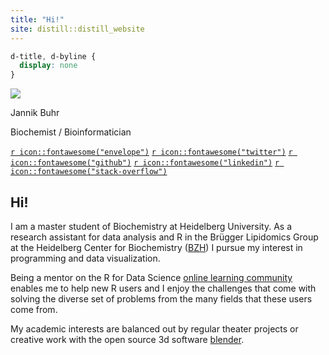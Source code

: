 ```yaml
---
title: "Hi!"
site: distill::distill_website
---
```


```css
d-title, d-byline {
  display: none
}
```

<div class=profile>
<img src="assets/img/profile.png" class="profile-circle">

Jannik Buhr

Biochemist / Bioinformatician

[`r icon::fontawesome("envelope")`](https://jmbuhr.de/#contact)
[`r icon::fontawesome("twitter")`](https://twitter.com/JannikBuhr)
[`r icon::fontawesome("github")`](https://github.com/jmbuhr)
[`r icon::fontawesome("linkedin")`](https://www.linkedin.com/in/jmbuhr/)
[`r icon::fontawesome("stack-overflow")`](https://stackoverflow.com/users/9130337/jannik-buhr?tab=profile)
</div>

## Hi!

I am a master student of Biochemistry at Heidelberg University.
As a research assistant for data analysis and R in the Brügger Lipidomics Group at the Heidelberg Center for Biochemistry ([BZH](https://bzh.db-engine.de/)) I pursue my interest
in programming and data visualization. 

Being a mentor on the R for Data Science [online learning community](https://www.rfordatasci.com/)
enables me to help new R users and I enjoy the challenges that come with
solving the diverse set of problems from the many fields that these users come from.

My academic interests are balanced out by regular theater projects or creative work with
the open source 3d software [blender](https://www.blender.org/).

